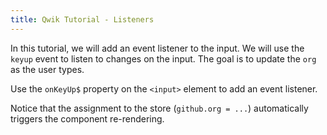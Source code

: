 ```yaml
---
title: Qwik Tutorial - Listeners
---
```


In this tutorial, we will add an event listener to the input. We will use the `keyup` event to listen to changes on the input. The goal is to update the `org` as the user types.

Use the `onKeyUp$` property on the `<input>` element to add an event listener.

Notice that the assignment to the store (`github.org = ...`) automatically triggers the component re-rendering. 
